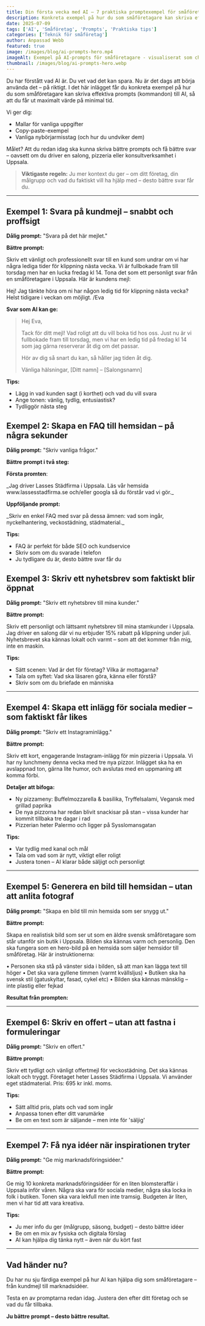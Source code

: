 ```yaml
---
title: Din första vecka med AI – 7 praktiska promptexempel för småföretagare
description: Konkreta exempel på hur du som småföretagare kan skriva effektiva prompts till AI. Mallar, copy-paste-exempel och vanliga nybörjarmisstag.
date: 2025-07-09
tags: ['AI', 'Småföretag', 'Prompts', 'Praktiska tips']
categories: ['Teknik för småföretag']
author: Anpassad Webb
featured: true
image: /images/blog/ai-prompts-hero.mp4
imageAlt: Exempel på AI-prompts för småföretagare - visualiserat som chatbubblor
thumbnail: /images/blog/ai-prompts-hero.webp
---
```



Du har förstått vad AI är. Du vet vad det kan spara. Nu är det dags att börja använda det – på riktigt. I det här inlägget får du konkreta exempel på hur du som småföretagare kan skriva effektiva prompts (kommandon) till AI, så att du får ut maximalt värde på minimal tid.

Vi ger dig:

- Mallar för vanliga uppgifter
- Copy-paste-exempel
- Vanliga nybörjarmisstag (och hur du undviker dem)

Målet? Att du redan idag ska kunna skriva bättre prompts och få bättre svar – oavsett om du driver en salong, pizzeria eller konsultverksamhet i Uppsala.

> **Viktigaste regeln:** Ju mer kontext du ger – om ditt företag, din målgrupp och vad du faktiskt vill ha hjälp med – desto bättre svar får du.

---

## Exempel 1: Svara på kundmejl – snabbt och proffsigt

**Dålig prompt:**
"Svara på det här mejlet."

**Bättre prompt:**

<AIPrompt>
Skriv ett vänligt och professionellt svar till en kund som undrar om vi har några lediga tider för klippning nästa vecka. Vi är fullbokade fram till torsdag men har en lucka fredag kl 14. Tona det som ett personligt svar från en småföretagare i Uppsala. Här är kundens mejl:

Hej! Jag tänkte höra om ni har någon ledig tid för klippning nästa vecka? Helst tidigare i veckan om möjligt.
/Eva

</AIPrompt>

**Svar som AI kan ge:**

> Hej Eva,
>
> Tack för ditt mejl! Vad roligt att du vill boka tid hos oss. Just nu är vi fullbokade fram till torsdag, men vi har en ledig tid på fredag kl 14 som jag gärna reserverar åt dig om det passar.
>
> Hör av dig så snart du kan, så håller jag tiden åt dig.
>
> Vänliga hälsningar,
> [Ditt namn] – [Salongsnamn]

**Tips:**

- Lägg in vad kunden sagt (i korthet) och vad du vill svara
- Ange tonen: vänlig, tydlig, entusiastisk?
- Tydliggör nästa steg

## Exempel 2: Skapa en FAQ till hemsidan – på några sekunder

**Dålig prompt:** "Skriv vanliga frågor."

**Bättre prompt i två steg:**

**Första promten**:

<AIPrompt>
  _Jag driver Lasses Städfirma i Uppsala. Läs vår hemsida www.lassesstadfirma.se
  och/eller googla så du förstår vad vi gör._
</AIPrompt>

**Uppföljande prompt:**

<AIPrompt>
  _Skriv en enkel FAQ med svar på dessa ämnen: vad som ingår, nyckelhantering,
  veckostädning, städmaterial._
</AIPrompt>

**Tips:**

- FAQ är perfekt för både SEO och kundservice
- Skriv som om du svarade i telefon
- Ju tydligare du är, desto bättre svar får du

## Exempel 3: Skriv ett nyhetsbrev som faktiskt blir öppnat

**Dålig prompt:**
"Skriv ett nyhetsbrev till mina kunder."

**Bättre prompt:**

<AIPrompt>
  Skriv ett personligt och lättsamt nyhetsbrev till mina stamkunder i Uppsala.
  Jag driver en salong där vi nu erbjuder 15% rabatt på klippning under juli.
  Nyhetsbrevet ska kännas lokalt och varmt – som att det kommer från mig, inte
  en maskin.
</AIPrompt>

**Tips:**

- Sätt scenen: Vad är det för företag? Vilka är mottagarna?
- Tala om syftet: Vad ska läsaren göra, känna eller förstå?
- Skriv som om du briefade en människa

---

## Exempel 4: Skapa ett inlägg för sociala medier – som faktiskt får likes

**Dålig prompt:**
"Skriv ett Instagraminlägg."

**Bättre prompt:**

<AIPrompt>
Skriv ett kort, engagerande Instagram-inlägg för min pizzeria i Uppsala. Vi har ny lunchmeny denna vecka med tre nya pizzor. Inlägget ska ha en avslappnad ton, gärna lite humor, och avslutas med en uppmaning att komma förbi.
</AIPrompt>

**Detaljer att bifoga:**

- Ny pizzameny: Buffelmozzarella & basilika, Tryffelsalami, Vegansk med grillad paprika
- De nya pizzorna har redan blivit snackisar på stan – vissa kunder har kommit tillbaka tre dagar i rad
- Pizzerian heter Palermo och ligger på Sysslomansgatan

**Tips:**

- Var tydlig med kanal och mål
- Tala om vad som är nytt, viktigt eller roligt
- Justera tonen – AI klarar både säljigt och personligt

---

## Exempel 5: Generera en bild till hemsidan – utan att anlita fotograf

**Dålig prompt:**
"Skapa en bild till min hemsida som ser snygg ut."

**Bättre prompt:**

<AIPrompt>
Skapa en realistisk bild som ser ut som en äldre svensk småföretagare som står utanför sin butik i Uppsala. Bilden ska kännas varm och personlig. Den ska fungera som en hero-bild på en hemsida som säljer hemsidor till småföretag. Här är instruktionerna:

• Personen ska stå på vänster sida i bilden, så att man kan lägga text till höger
• Det ska vara gyllene timmen (varmt kvällsljus)
• Butiken ska ha svensk stil (gatuskyltar, fasad, cykel etc)
• Bilden ska kännas mänsklig – inte plastig eller fejkad
</AIPrompt>

**Resultat från prompten:**

<AIPromptImageExample />

---

## Exempel 6: Skriv en offert – utan att fastna i formuleringar

**Dålig prompt:**
"Skriv en offert."

**Bättre prompt:**

<AIPrompt>
  Skriv ett tydligt och vänligt offertmejl för veckostädning. Det ska kännas
  lokalt och tryggt. Företaget heter Lasses Städfirma i Uppsala. Vi använder
  eget städmaterial. Pris: 695 kr inkl. moms.
</AIPrompt>

**Tips:**

- Sätt alltid pris, plats och vad som ingår
- Anpassa tonen efter ditt varumärke
- Be om en text som är säljande – men inte för 'säljig'

---

## Exempel 7: Få nya idéer när inspirationen tryter

**Dålig prompt:**
"Ge mig marknadsföringsidéer."

**Bättre prompt:**

<AIPrompt>
  Ge mig 10 konkreta marknadsföringsidéer för en liten blomsteraffär i Uppsala
  inför våren. Några ska vara för sociala medier, några ska locka in folk i
  butiken. Tonen ska vara lekfull men inte tramsig. Budgeten är liten, men vi
  har tid att vara kreativa.
</AIPrompt>

**Tips:**

- Ju mer info du ger (målgrupp, säsong, budget) – desto bättre idéer
- Be om en mix av fysiska och digitala förslag
- AI kan hjälpa dig tänka nytt – även när du kört fast

---

## Vad händer nu?

Du har nu sju färdiga exempel på hur AI kan hjälpa dig som småföretagare – från kundmejl till marknadsidéer.

Testa en av promptarna redan idag. Justera den efter ditt företag och se vad du får tillbaka.

**Ju bättre prompt – desto bättre resultat.**
